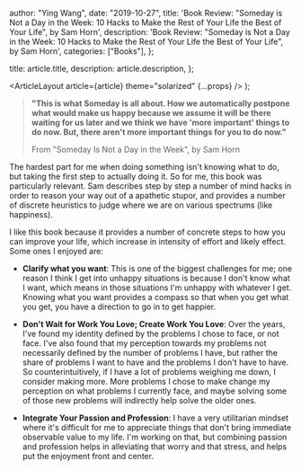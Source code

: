 
  author: "Ying Wang",
  date: "2019-10-27",
  title:
    'Book Review: "Someday is Not a Day in the Week: 10 Hacks to Make the Rest of Your Life the Best of Your Life", by Sam Horn',
  description:
    'Book Review: "Someday is Not a Day in the Week: 10 Hacks to Make the Rest of Your Life the Best of Your Life", by Sam Horn',
  categories: ["Books"],
};

  title: article.title,
  description: article.description,
};

  <ArticleLayout article={article} theme="solarized" {...props} />
);

> **"This is what Someday is all about. How we automatically postpone what would
> make us happy because we assume it will be there waiting for us later and we
> think we have 'more important' things to do now. But, there aren't more
> important things for you to do now."**
>
> From "Someday Is Not a Day in the Week", by Sam Horn

The hardest part for me when doing something isn't knowing what to do, but
taking the first step to actually doing it. So for me, this book was
particularly relevant. Sam describes step by step a number of mind hacks in
order to reason your way out of a apathetic stupor, and provides a number of
discrete heuristics to judge where we are on various spectrums (like happiness).

I like this book because it provides a number of concrete steps to how you can
improve your life, which increase in intensity of effort and likely effect. Some
ones I enjoyed are:

- **Clarify what you want**: This is one of the biggest challenges for me; one
  reason I think I get into unhappy situations is because I don't know what I
  want, which means in those situations I'm unhappy with whatever I get.
  Knowing what you want provides a compass so that when you get what you get,
  you have a direction to go in to get happier.

- **Don't Wait for Work You Love; Create Work You Love**: Over the years, I've
  found my identity defined by the problems I chose to face, or not face. I've
  also found that my perception towards my problems not necessarily defined by
  the number of problems I have, but rather the share of problems I want to
  have and the problems I don't have to have. So counterintuitively, if I have
  a lot of problems weighing me down, I consider making more. More problems I
  chose to make change my perception on what problems I currently face, and
  maybe solving some of those new problems will indirectly help solve the
  older ones.

- **Integrate Your Passion and Profession**: I have a very utilitarian
  mindset where it's difficult for me to appreciate things that don't bring
  immediate observable value to my life. I'm working on that, but combining
  passion and profession helps in alleviating that worry and that stress, and
  helps put the enjoyment front and center.
